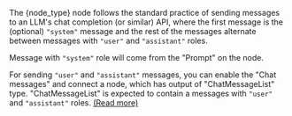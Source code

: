 The {node_type} node follows the standard practice of sending messages to an LLM's chat completion (or similar) API, where the first message
is the (optional) `"system"` message and the rest of the messages alternate between messages with `"user"` and `"assistant"` roles.

Message with `"system"` role will come from the "Prompt" on the node.

For sending `"user"` and `"assistant"` messages, you can enable the "Chat messages" and connect a node, which has output of "ChatMessageList" type. "ChatMessageList" is
expected to contain a messages with `"user"` and `"assistant"` roles. [(Read more)](/documentation/pipeline/working-with-nodes#handle-types)